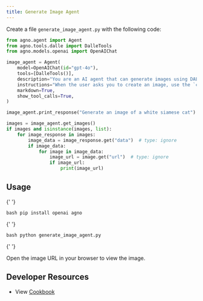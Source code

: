 ```yaml
---
title: Generate Image Agent
---
```


Create a file `generate_image_agent.py` with the following code:

```python generate_image_agent.py
from agno.agent import Agent
from agno.tools.dalle import DalleTools
from agno.models.openai import OpenAIChat

image_agent = Agent(
    model=OpenAIChat(id="gpt-4o"),
    tools=[DalleTools()],
    description="You are an AI agent that can generate images using DALL-E.",
    instructions="When the user asks you to create an image, use the `create_image` tool to create the image.",
    markdown=True,
    show_tool_calls=True,
)

image_agent.print_response("Generate an image of a white siamese cat")

images = image_agent.get_images()
if images and isinstance(images, list):
    for image_response in images:
        image_data = image_response.get("data")  # type: ignore
        if image_data:
            for image in image_data:
                image_url = image.get("url")  # type: ignore
                if image_url:
                    print(image_url)
```

## Usage

<Steps>
  <Snippet file="create-venv-step.mdx" />

{' '}

<Step title="Install libraries">```bash pip install openai agno ```</Step>

{' '}

<Step title="Run the agent">```bash python generate_image_agent.py ```</Step>

{' '}

<Step title="View the image">Open the image URL in your browser to view the image.</Step>

</Steps>

## Developer Resources

- View [Cookbook](https://github.com/agno-agi/agno/tree/main/cookbook/getting_started/11_generate_image.py)
